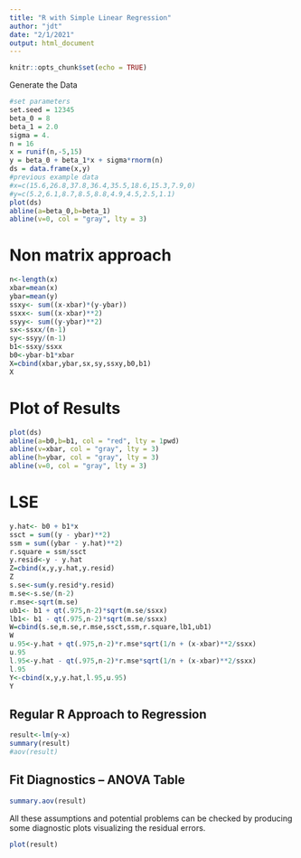 ```yaml
---
title: "R with Simple Linear Regression"
author: "jdt"
date: "2/1/2021"
output: html_document
---
```


```r
knitr::opts_chunk$set(echo = TRUE)
```

Generate the Data
```r
#set parameters
set.seed = 12345
beta_0 = 8
beta_1 = 2.0
sigma = 4.
n = 16
x = runif(n,-5,15)  
y = beta_0 + beta_1*x + sigma*rnorm(n)
ds = data.frame(x,y)
#previous example data
#x=c(15.6,26.8,37.8,36.4,35.5,18.6,15.3,7.9,0)
#y=c(5.2,6.1,8.7,8.5,8.8,4.9,4.5,2.5,1.1)
plot(ds)
abline(a=beta_0,b=beta_1)
abline(v=0, col = "gray", lty = 3)
```

# Non matrix approach
```r
n<-length(x)
xbar=mean(x)
ybar=mean(y)
ssxy<- sum((x-xbar)*(y-ybar))
ssxx<- sum((x-xbar)**2)
ssyy<- sum((y-ybar)**2)
sx<-ssxx/(n-1)
sy<-ssyy/(n-1)
b1<-ssxy/ssxx
b0<-ybar-b1*xbar
X=cbind(xbar,ybar,sx,sy,ssxy,b0,b1)
X
```

# Plot of Results
```r
plot(ds)
abline(a=b0,b=b1, col = "red", lty = 1pwd)
abline(v=xbar, col = "gray", lty = 3)
abline(h=ybar, col = "gray", lty = 3)
abline(v=0, col = "gray", lty = 3)

```

# LSE
```r

y.hat<- b0 + b1*x
ssct = sum((y - ybar)**2)
ssm = sum((ybar - y.hat)**2)
r.square = ssm/ssct
y.resid<-y - y.hat
Z=cbind(x,y,y.hat,y.resid)
Z
s.se<-sum(y.resid*y.resid)
m.se<-s.se/(n-2)
r.mse<-sqrt(m.se)
ub1<- b1 + qt(.975,n-2)*sqrt(m.se/ssxx)
lb1<- b1 - qt(.975,n-2)*sqrt(m.se/ssxx)
W=cbind(s.se,m.se,r.mse,ssct,ssm,r.square,lb1,ub1)
W
u.95<-y.hat + qt(.975,n-2)*r.mse*sqrt(1/n + (x-xbar)**2/ssxx)
u.95
l.95<-y.hat - qt(.975,n-2)*r.mse*sqrt(1/n + (x-xbar)**2/ssxx)
l.95
Y<-cbind(x,y,y.hat,l.95,u.95)
Y
```

## Regular R Approach to Regression
```r

result<-lm(y~x)
summary(result)
#aov(result)

```

## Fit Diagnostics -- ANOVA Table
```r
summary.aov(result)
```
All these assumptions and potential problems can be checked by producing some diagnostic plots visualizing the residual errors.

```r
plot(result)
```
